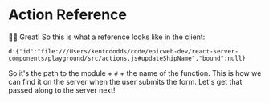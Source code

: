 # Action Reference

👨‍💼 Great! So this is what a reference looks like in the client:

```
d:{"id":"file:///Users/kentcdodds/code/epicweb-dev/react-server-components/playground/src/actions.js#updateShipName","bound":null}
```

So it's the path to the module + `#` + the name of the function. This is how we
can find it on the server when the user submits the form. Let's get that passed
along to the server next!

